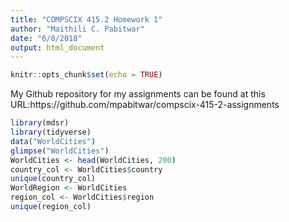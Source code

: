 ```yaml
---
title: "COMPSCIX 415.2 Homework 1"
author: "Maithili C. Pabitwar"
date: "6/8/2018"
output: html_document
---
```


```r
knitr::opts_chunk$set(echo = TRUE)
```

My Github repository for my assignments can be found at this URL:https://github.com/mpabitwar/compscix-415-2-assignments

```r
library(mdsr)
library(tidyverse)
data("WorldCities")
glimpse("WorldCities")
WorldCities <- head(WorldCities, 200)
country_col <- WorldCities$country
unique(country_col)
WorldRegion <- WorldCities
region_col <- WorldCities$region
unique(region_col)
```
